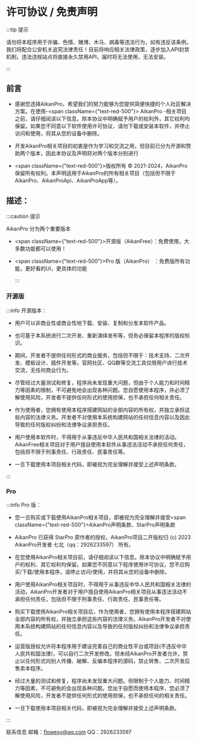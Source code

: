 # 许可协议 / 免责声明
:::tip 提示

请勿将本程序用于诈骗、色情、赌博、木马、病毒等违法行为，如有违反该条例，我们将配合公安机关追究法律责任！目前将响应相关法律政策，逐步加入API封禁机制，违法违规站点将直接永久禁用API，届时将无法使用，无法安装。

:::

## 前言

- 感谢您选择AikanPro，希望我们的努力能够为您提供简便快捷的个人社区解决方案。在使用-<span className={"text-red-500"}>  AikanPro</span>  -相关项目之前，请仔细阅读以下信息。除本协议中明确赋予用户的权利外，其它权利均保留。如果您不同意以下软件使用许可协议，请勿下载或安装本软件，并停止访问和使用，将其从您的设备中删除。
- 开发AikanPro相关项目的初衷是作为学习和交流之用，但目前已分为开源和赞助两个版本，因此本协议及声明将对两个版本分别进行

- <span className={"text-red-500"}>版权所有 © 2021-2024，AikanPro保留所有权利。本声明适用于AikanPro的所有相关项目（包括但不限于AikanPro、AikanProApi、AikanProApp等）。</span>

## 描述：

  :::caution 提示

AikanPro 分为两个重要版本

- <span className={"text-red-500"}>开源版（AikanFree）</span>：免费使用，大多数功能都可以使用！

- <span className={"text-red-500"}>Pro  版（AikanPro）  </span>：免费版所有功能，更好看的UI，更具体的功能

  :::

### 开源版
:::info 开源版本：

- 用户可以非商业性或商业性地下载、安装、复制和分发本软件产品。

- 也可基于本系统进行二次开发、重新演绎发布等，但务必保留本程序的版权标识。

- 期间，开发者不提供任何形式的商业服务，包括但不限于：技术支持、二次开发、模板设计、插件开发等。官网社区、QQ群等交流工具仅限用户进行技术交流，无任何商业行为。

- 尽管经过大量测试和修复，程序尚未发现重大问题，但由于个人能力和时间精力等因素的限制，不可避免地会出现各种问题。您自愿使用本程序，并必须了解使用风险，开发者不提供任何形式的使用担保，也不承担任何相关责任。

- 作为使用者，您拥有使用本程序搭建网站的全部内容的所有权，并独立承担这些内容的法律义务。开发者不对使用本系统构建网站的任何信息内容以及因此导致的任何版权纠纷和法律争议承担责任。

- 用户使用本软件时，不得用于从事违反中华人民共和国相关法律的活动。AikanFree相关项目对于用户擅自使用本软件从事违法活动不承担任何责任，包括但不限于刑事责任、行政责任、民事责任等。

  

-  一旦下载使用本项目相关代码，即被视为完全理解并接受上述声明条款。

:::

### Pro

:::info Pro 版：

- 您一旦购买或下载使用AikanPro相关项目，即被视为完全理解并接受<span className={"text-red-500"}>AikanPro声明条款、StarPro声明条款</span>

- AikanPro 已获得 StarPro 原作者的授权，AikanPro项目二开版权归 (c) 2023 AikanPro开发者 七北（qq：2926233597） 所有。

- 在您使用AikanPro相关项目前，请仔细阅读以下信息。除本协议中明确赋予用户的权利、其它权利均保留。如果您不同意以下程序使用许可协议，您不应购买/下载/使用本程序，请停止访问/使用，并将其从您的设备中删除。

- 用户使用AikanPro相关项目时，不得用于从事违反中华人民共和国相关法律的活动，AikanPro开发者对于用户擅自使用AikanPro相关项目从事违法活动不承担任何责任，包括但不限于刑事责任、行政责任、民事责任等。

- 购买下载使用AikanPro相关项目后，作为使用者，您拥有使用本程序搭建网站全部内容的所有权，并独立承担这些内容的法律义务。AikanPro开发者不对使用本系统构建网站的任何信息内容以及导致的任何版权纠纷和法律争议承担责任。

- 运营版授权允许将本程序用于建设完善自己的商业性平台或项目(不违反中华人民共和国法律)，可以自行二次开发修改。但未经AikanPro开发者允许，禁止以任何形式向别人传播、破解、反编本程序的源码，禁止转售、二次开发后售卖本程序。

  

- 经过大量的测试和修复，程序尚未发现重大问题。但限制于个人能力、时间精力等因素，不可避免的会出现各种问题。您出于自愿而使用本程序，您必须了解使用风险，开发者不提供任何形式的使用担保，也不承担任何的相关责任。

  

-  一旦下载使用本项目相关代码，即被视为完全理解并接受上述声明条款。


:::



 


联系信息
邮箱：flowesy@qq.com
QQ：2926233597